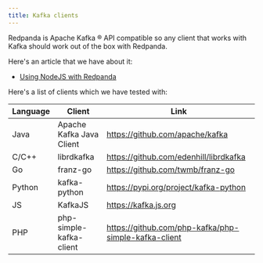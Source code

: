 ```yaml
---
title: Kafka clients
---
```


Redpanda is Apache Kafka ® API compatible so any client that works with Kafka
should work out of the box with Redpanda. 

Here's an article that we have about it:

- [Using NodeJS with Redpanda](/docs/development/guide-nodejs)

Here's a list of clients which we have tested with:

| Language | Client | Link |
| -------- | ------ | ---- |
| Java | Apache Kafka Java Client | https://github.com/apache/kafka |
| C/C++ | librdkafka | https://github.com/edenhill/librdkafka |
| Go | franz-go | https://github.com/twmb/franz-go |
| Python | kafka-python | https://pypi.org/project/kafka-python |
| JS | KafkaJS | https://kafka.js.org |
| PHP | php-simple-kafka-client | https://github.com/php-kafka/php-simple-kafka-client |